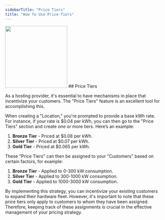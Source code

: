 ```yaml
---
sidebarTitle: "Price Tiers"
title: "How To Use Price-Tiers"
---
```

<Frame caption=""><img height="200" src="https://github.com/krater-io/docs/blob/main/images/customers/price-tiers.webp?raw=true" /></Frame>
## Price Tiers

As a hosting provider, it's essential to have mechanisms in place that incentivize your customers. The "Price Tiers" feature is an excellent tool for accomplishing this. 

When creating a "Location," you're prompted to provide a base kWh rate. For instance, if your rate is $0.04 per kWh, you can then go to the "Price Tiers" section and create one or more tiers. Here’s an example:

1. **Bronze Tier** - Priced at $0.08 per kWh.
2. **Silver Tier** - Priced at $0.07 per kWh.
3. **Gold Tier** - Priced at $0.065 per kWh.

These "Price Tiers" can then be assigned to your "Customers" based on certain factors, for example:

1. **Bronze Tier** - Applied to 0-300 kW consumption.
2. **Silver Tier** - Applied to 300-1000 kW consumption.
3. **Gold Tier** - Applied to 1000-3000 kW consumption.

By implementing this strategy, you can incentivize your existing customers to expand their hardware fleet. However, it's important to note that these price tiers only apply to customers to whom they have been assigned. Therefore, keeping track of these assignments is crucial in the effective management of your pricing strategy.